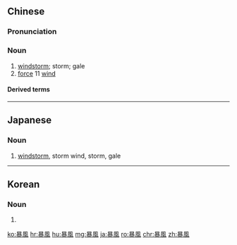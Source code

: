 {{also|暴风}}
==Chinese==
{{zh-forms|s=暴风}}

===Pronunciation===
{{zh-pron
|m=bàofēng
|c=bou6 fung1
|h=pfs=phau-fûng
|cat=n
}}

===Noun===
{{zh-noun}}

# [[windstorm]]; storm; gale
# [[force]] 11 [[wind]]

====Derived terms====
{{zh-der|暴風驟雨}}

{{zh-cat|Weather}}

----

==Japanese==
{{ja-kanjitab|ぼう|ふう|yomi=on}}

===Noun===
{{ja-noun|ぼうふう}}

# [[windstorm]], storm wind, storm, gale

----

==Korean==
{{ko-hanjatab}}

===Noun===
{{ko-noun|hj|hangeul=폭풍}}

# {{hanja form of|폭풍|[[windstorm]], storm wind, storm, gale}}

[[ko:暴風]]
[[hr:暴風]]
[[hu:暴風]]
[[mg:暴風]]
[[ja:暴風]]
[[ro:暴風]]
[[chr:暴風]]
[[zh:暴風]]
